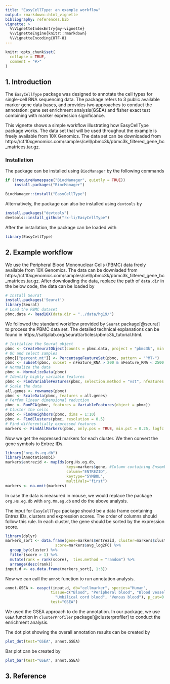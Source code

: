 ```yaml
---
title: "EasyCellType: an example workflow"
output: rmarkdown::html_vignette
bibliography: references.bib 
vignette: >
  %\VignetteIndexEntry{my-vignette}
  %\VignetteEngine{knitr::rmarkdown}
  %\VignetteEncoding{UTF-8}
---
```


```r
knitr::opts_chunk$set(
  collapse = TRUE,
  comment = "#>"
)
```

## 1. Introduction
The `EasyCellType` package was designed to annotate the cell types
for single-cell RNA sequencing data. The package refers to 3 public available 
marker gene data bases, and provides two approaches to conduct 
the annotation: gene set enrichment analysis(GSEA) and fisher exact test combining 
with marker expression significance. 

This vignette shows a simple workflow illustrating how EasyCellType package works. 
The data set that will be used throughout the example is freely available from 
10X Genomics. The data set can be downloaded from https://cf.10xgenomics.com/samples/cell/pbmc3k/pbmc3k_filtered_gene_bc_matrices.tar.gz.

### Installation
The package can be installed using `BiocManager` by the following commands
```r
if (!requireNamespace("BiocManager", quietly = TRUE))
    install.packages("BiocManager")

BiocManager::install("EasyCellType")
```

Alternatively, the package can also be installed using `devtools` by
```r
install.packages("devtools")
devtools::install_github("rx-li/EasyCellType")
```

After the installation, the package can be loaded with
```r
library(EasyCellType)
```

## 2. Example workflow
We use the Peripheral Blood Mononuclear Cells (PBMC) data freely available from 10X Genomics. 
The data can be downladed from https://cf.10xgenomics.com/samples/cell/pbmc3k/pbmc3k_filtered_gene_bc_matrices.tar.gz.
After downloading the data, replace the path of `data.dir` in the below code, 
the data can be loaded by
```r
# Install Seurat
install.packages('Seurat')
library(Seurat)
# Load the PBMC dataset
pbmc.data <- Read10X(data.dir = "../data/hg19/")
```

We followed the standard workflow provided by `Seurat` package[@seurat] to process the PBMC data set. 
The detailed technical explanations can be found in 
https://satijalab.org/seurat/articles/pbmc3k_tutorial.html.
```r
# Initialize the Seurat object
pbmc <- CreateSeuratObject(counts = pbmc.data, project = "pbmc3k", min.cells = 3, min.features = 200)
# QC and select samples
pbmc[["percent.mt"]] <- PercentageFeatureSet(pbmc, pattern = "^MT-")
pbmc <- subset(pbmc, subset = nFeature_RNA > 200 & nFeature_RNA < 2500 & percent.mt < 5)
# Normalize the data
pbmc <- NormalizeData(pbmc)
# Identify highly variable features
pbmc <- FindVariableFeatures(pbmc, selection.method = "vst", nfeatures = 2000)
# Scale the data
all.genes <- rownames(pbmc)
pbmc <- ScaleData(pbmc, features = all.genes)
# Perfom linear dimensional reduction
pbmc <- RunPCA(pbmc, features = VariableFeatures(object = pbmc))
# Cluster the cells
pbmc <- FindNeighbors(pbmc, dims = 1:10)
pbmc <- FindClusters(pbmc, resolution = 0.5)
# Find differentially expressed features
markers <- FindAllMarkers(pbmc, only.pos = TRUE, min.pct = 0.25, logfc.threshold = 0.25)
```

Now we get the expressed markers for each cluster. 
We then convert the gene symbols to Entrez IDs.

```r
library("org.Hs.eg.db")
library(AnnotationDbi)
markers$entrezid <- mapIds(org.Hs.eg.db,
                           keys=markers$gene, #Column containing Ensembl gene ids
                           column="ENTREZID",
                           keytype="SYMBOL",
                           multiVals="first")
markers <- na.omit(markers)
```

In case the data is measured in mouse, we would replace the package `org.Hs.eg.db` 
with `org.Mm.eg.db` and do the above analysis.

The input for `EasyCellType` package should be a data frame containing Entrez IDs, 
clusters and expression scores. The order of columns should follow this rule.
In each cluster, the gene should be sorted by the expression score.
```r
library(dplyr)
markers_sort <- data.frame(gene=markers$entrezid, cluster=markers$cluster, 
                      score=markers$avg_log2FC) %>% 
  group_by(cluster) %>% 
  filter(score > 1) %>%
  mutate(rank = rank(score),  ties.method = "random") %>% 
  arrange(desc(rank)) 
input.d <- as.data.frame(markers_sort[, 1:3])
```

Now we can call the `annot` function to run annotation analysis.
```r
annot.GSEA <- easyct(input.d, db="cellmarker", species="Human", 
                    tissue=c("Blood", "Peripheral blood", "Blood vessel",
                      "Umbilical cord blood", "Venous blood"), p_cut=0.3,
                    test="GSEA")
```
We used the GSEA approach to do the annotation. In our package, we use `GSEA`
function in `clusterProfiler` package[@clusterprofiler] to conduct the enrichment analysis. 

The dot plot showing the overall annotation results can be created by
```r
plot_dot(test="GSEA", annot.GSEA)
```

Bar plot can be created by
```r
plot_bar(test="GSEA", annot.GSEA)
```

## 3. Reference




